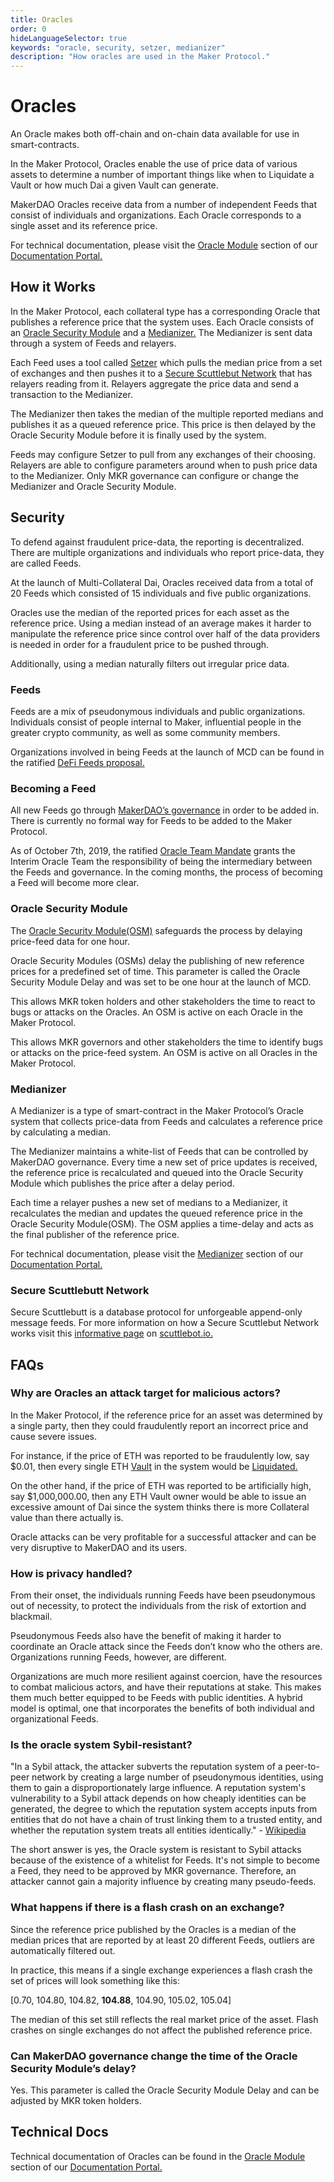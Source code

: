 ```yaml
---
title: Oracles
order: 0
hideLanguageSelector: true
keywords: "oracle, security, setzer, medianizer"
description: "How oracles are used in the Maker Protocol."
---
```


# Oracles

An Oracle makes both off-chain and on-chain data available for use in smart-contracts. 

In the Maker Protocol, Oracles enable the use of price data of various assets to determine a number of important things like when to Liquidate a Vault or how much Dai a given Vault can generate. 

MakerDAO Oracles receive data from a number of independent Feeds that consist of individuals and organizations. Each Oracle corresponds to a single asset and its reference price.

For technical documentation, please visit the [Oracle Module](https://docs.makerdao.com/smart-contract-modules/oracle-module) section of our [Documentation Portal.](https://docs.makerdao.com/)

## How it Works

In the Maker Protocol, each collateral type has a corresponding Oracle that publishes a reference price that the system uses. Each Oracle consists of an [Oracle Security Module](https://docs.makerdao.com/smart-contract-modules/oracle-module/oracle-security-module-osm-detailed-documentation) and a [Medianizer.](https://docs.makerdao.com/smart-contract-modules/oracle-module/median-detailed-documentation) The Medianizer is sent data through a system of Feeds and relayers.

Each Feed uses a tool called [Setzer](https://github.com/makerdao/setzer-mcd) which pulls the median price from a set of exchanges and then pushes it to a [Secure Scuttlebut Network](https://scuttlebot.io/more/protocols/secure-scuttlebutt.html) that has relayers reading from it. Relayers aggregate the price data and send a transaction to the Medianizer. 

The Medianizer then takes the median of the multiple reported medians and publishes it as a queued reference price. This price is then delayed by the Oracle Security Module before it is finally used by the system.

Feeds may configure Setzer to pull from any exchanges of their choosing. Relayers are able to configure parameters around when to push price data to the Medianizer. Only MKR governance can configure or change the Medianizer and Oracle Security Module.

## Security

To defend against fraudulent price-data, the reporting is decentralized. There are multiple organizations and individuals who report price-data, they are called Feeds.

At the launch of Multi-Collateral Dai, Oracles received data from a total of 20 Feeds which consisted of 15 individuals and five public organizations.

Oracles use the median of the reported prices for each asset as the reference price. Using a median instead of an average makes it harder to manipulate the reference price since control over half of the data providers is needed in order for a fraudulent price to be pushed through.

Additionally, using a median naturally filters out irregular price data.

### Feeds

Feeds are a mix of pseudonymous individuals and public organizations. Individuals consist of people internal to Maker, influential people in the greater crypto community, as well as some community members.

Organizations involved in being Feeds at the launch of MCD can be found in the ratified [DeFi Feeds proposal.](https://vote.makerdao.com/polling-proposal/qmpem83sxjjwe1jvn2csdtetn4r3j95ejuzpbmtxef4lu5)

### Becoming a Feed

All new Feeds go through [MakerDAO’s governance](https://community-development.makerdao.com/governance/governance) in order to be added in. There is currently no formal way for Feeds to be added to the Maker Protocol. 

As of October 7th, 2019, the ratified [Oracle Team Mandate](https://vote.makerdao.com/polling-proposal/qmas1bqrquo2h41qv4fa8hpek9ukb7dlwtpkpn62r5hhmq) grants the Interim Oracle Team the responsibility of being the intermediary between the Feeds and governance. In the coming months, the process of becoming a Feed will become more clear.

### Oracle Security Module

The [Oracle Security Module(OSM)](https://docs.makerdao.com/smart-contract-modules/oracle-module/oracle-security-module-osm-detailed-documentation) safeguards the process by delaying price-feed data for one hour.

Oracle Security Modules (OSMs) delay the publishing of new reference prices for a predefined set of time. This parameter is called the Oracle Security Module Delay and was set to be one hour at the launch of MCD. 

This allows MKR token holders and other stakeholders the time to react to bugs or attacks on the Oracles. An OSM is active on each Oracle in the Maker Protocol.

This allows MKR governors and other stakeholders the time to identify bugs or attacks on the price-feed system. An OSM is active on all Oracles in the Maker Protocol.

### Medianizer

A Medianizer is a type of smart-contract in the Maker Protocol’s Oracle system that collects price-data from Feeds and calculates a reference price by calculating a median.

The Medianizer maintains a white-list of Feeds that can be controlled by MakerDAO governance. Every time a new set of price updates is received, the reference price is recalculated and queued into the Oracle Security Module which publishes the price after a delay period.

Each time a relayer pushes a new set of medians to a Medianizer, it recalculates the median and updates the queued reference price in the Oracle Security Module(OSM). The OSM applies a time-delay and acts as the final publisher of the reference price.

For technical documentation, please visit the [Medianizer](https://docs.makerdao.com/smart-contract-modules/oracle-module/median-detailed-documentation) section of our [Documentation Portal.](https://docs.makerdao.com/)

### Secure Scuttlebutt Network

Secure Scuttlebutt is a database protocol for unforgeable append-only message feeds. For more information on how a Secure Scuttlebut Network works visit this [informative page](https://scuttlebot.io/more/protocols/secure-scuttlebutt.html) on [scuttlebot.io.](https://scuttlebot.io/)

## FAQs

### Why are Oracles an attack target for malicious actors?

In the Maker Protocol, if the reference price for an asset was determined by a single party, then they could fraudulently report an incorrect price and cause severe issues.

For instance, if the price of ETH was reported to be fraudulently low, say $0.01, then every single ETH [Vault](/learn/vaults/) in the system would be [Liquidated.](https://community-development.makerdao.com/makerdao-mcd-faqs/faqs/liquidation) 

On the other hand, if the price of ETH was reported to be artificially high, say $1,000,000.00, then any ETH Vault owner would be able to issue an excessive amount of Dai since the system thinks there is more Collateral value than there actually is.

Oracle attacks can be very profitable for a successful attacker and can be very disruptive to MakerDAO and its users.

### How is privacy handled?

From their onset, the individuals running Feeds have been pseudonymous out of necessity, to protect the individuals from the risk of extortion and blackmail. 

Pseudonymous Feeds also have the benefit of making it harder to coordinate an Oracle attack since the Feeds don’t know who the others are. Organizations running Feeds, however, are different. 

Organizations are much more resilient against coercion, have the resources to combat malicious actors, and have their reputations at stake. This makes them much better equipped to be Feeds with public identities. A hybrid model is optimal, one that incorporates the benefits of both individual and organizational Feeds.

### Is the oracle system Sybil-resistant?

"In a Sybil attack, the attacker subverts the reputation system of a peer-to-peer network by creating a large number of pseudonymous identities, using them to gain a disproportionately large influence. A reputation system's vulnerability to a Sybil attack depends on how cheaply identities can be generated, the degree to which the reputation system accepts inputs from entities that do not have a chain of trust linking them to a trusted entity, and whether the reputation system treats all entities identically." - [Wikipedia](https://en.wikipedia.org/wiki/Sybil_attack)

The short answer is yes, the Oracle system is resistant to Sybil attacks because of the existence of a whitelist for Feeds. It's not simple to become a Feed, they need to be approved by MKR governance. Therefore, an attacker cannot gain a majority influence by creating many pseudo-feeds.

### What happens if there is a flash crash on an exchange?

Since the reference price published by the Oracles is a median of the median prices that are reported by at least 20 different Feeds, outliers are automatically filtered out. 

In practice, this means if a single exchange experiences a flash crash the set of prices will look something like this:



[0.70, 104.80, 104.82, **104.88**, 104.90, 105.02, 105.04]



The median of this set still reflects the real market price of the asset. Flash crashes on single exchanges do not affect the published reference price.

### Can MakerDAO governance change the time of the Oracle Security Module’s delay?

Yes. This parameter is called the <inline code>Oracle Security Module Delay</inline> and can be adjusted by MKR token holders.

## Technical Docs
Technical documentation of Oracles can be found in the [Oracle Module](https://docs.makerdao.com/smart-contract-modules/oracle-module) section of our [Documentation Portal.](https://docs.makerdao.com/)